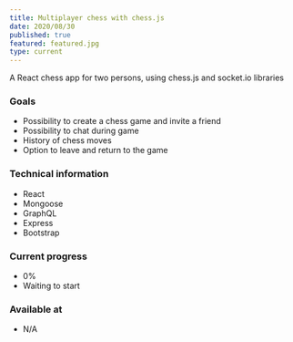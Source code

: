 ```yaml
---
title: Multiplayer chess with chess.js
date: 2020/08/30
published: true
featured: featured.jpg
type: current
---
```


A React chess app for two persons, using chess.js and socket.io libraries

### Goals

- Possibility to create a chess game and invite a friend
- Possibility to chat during game
- History of chess moves 
- Option to leave and return to the game

### Technical information

- React 
- Mongoose 
- GraphQL
- Express
- Bootstrap

### Current progress

- 0% 
- Waiting to start

### Available at

- N/A